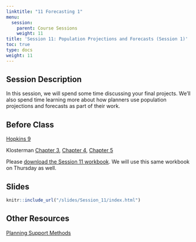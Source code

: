 ```yaml
---
linktitle: "11 Forecasting 1"
menu:
  session:
    parent: Course Sessions
    weight: 11
title: 'Session 11: Population Projections and Forecasts (Session 1)'
toc: true
type: docs
weight: 11
---
```


## Session Description

In this session, we will spend some time discussing your final projects. We'll also spend time learning more about how planners use population projections and forecasts as part of their work.

## Before Class

[Hopkins 9](https://uofi.box.com/s/p251aw1783lqevufdh137w8vogouv92q)

Klosterman [Chapter 3](https://uofi.box.com/s/q46d20tpwa5eynoqvcckon1c86yijr1y), [Chapter 4](https://uofi.box.com/s/8iueatbw3l3qebvfu9nesufzpvwntg0q), [Chapter 5](https://uofi.box.com/s/x0orydmrxcxaecmj4vyevwo398dtzeg6)

Please [download the Session 11 workbook](/schedule/session/11-Population_Projection_pt1_files/Session 11 Lab.zip). We will use this same workbook on Thursday as well.

## Slides
```r
knitr::include_url("/slides/Session_11/index.html")
```


## Other Resources

[Planning Support Methods](https://planningsupport.org)